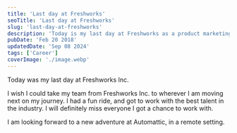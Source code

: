 ```yaml
---
title: 'Last day at Freshworks'
seoTitle: 'Last day at Freshworks'
slug: 'last-day-at-freshworks'
description: 'Today is my last day at Freshworks as a product marketing analyst. I am looking forward to a new adventure at Automattic.'
pubDate: 'Feb 20 2018'
updatedDate: 'Sep 08 2024'
tags: ['Career']
coverImage: './image.webp'
---
```


Today was my last day at Freshworks Inc.

I wish I could take my team from Freshworks Inc. to wherever I am moving next on my journey. I had a fun ride, and got to work with the best talent in the industry. I will definitely miss everyone I got a chance to work with.

I am looking forward to a new adventure at Automattic, in a remote setting.
